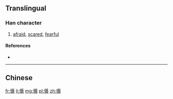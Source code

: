 {{also|懾}}
==Translingual==

===Han character===
{{Han char|rn=61|rad=心|as=10|sn=13|four=|canj=心尸十水 (PSJE)|ids=⿰[[忄]][[聂]]}}

# [[afraid]], [[scared]], [[fearful]]

====References====
* {{Han ref|kx=0398.261|hdz=42335.170|uh=6151|ud=24913}}

----
==Chinese==
{{zh-see|懾}}

[[fr:慑]]
[[li:慑]]
[[mg:慑]]
[[pl:慑]]
[[zh:慑]]